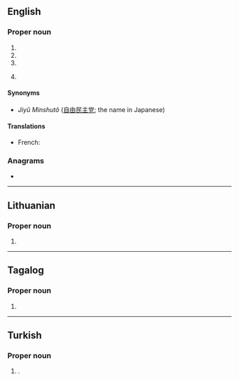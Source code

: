 ==English==

===Proper noun===
{{en-proper noun}}

# {{initialism of|{{w|Linux Documentation Project}}|lang=en}}
# {{initialism of|{{w|Liberal Democratic Party}}|lang=en}}
# {{initialism of|{{w|Label Distribution Protocol}}|lang=en}}
# {{initialism of|{{w|Lingwa de Planeta}}|lang=en}} {{gloss|language}}

====Synonyms====
* {{qualifier|Liberal Democratic Party of Japan}} ''Jiyû Minshutô'' ([[自由]][[民主]][[党]]; the name in Japanese)

====Translations====
{{trans-top|Liberal Democratic Party of Japan}}
* French: {{t+|fr|PLD|m}}
{{trans-mid}}
{{trans-bottom}}

===Anagrams===
* {{anagrams|en|a=dlp|PDL|PLD}}

----

==Lithuanian==

===Proper noun===
{{lt-proper noun|f}}

# {{abbreviation of|{{w|Order and Justice|Liberalų Demokratų Partija}}|lang=lt}}

----

==Tagalog==

===Proper noun===
{{head|tl|proper noun}}

# {{initialism of|{{w|Laban ng Demokratikong Pilipino}}|lang=tl}}

----

==Turkish==

===Proper noun===
{{head|tr|proper noun}}

# {{lb|tr|politics}} {{initialism of|Liberal Demokrat Parti|lang=tr|nodot=1}} {{gloss|Liberal Democratic Party}}.